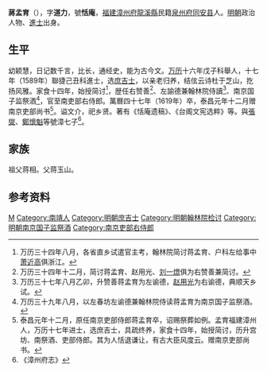 '''蔣孟育'''（{{bd|1558年||1619年||}}），字'''道力'''，號'''恬庵'''，[[福建|福建]][[漳州府|漳州府]][[龍溪縣|龍溪縣]]民籍[[泉州府|泉州府]][[同安县|同安县]]人。[[明朝|明朝]]政治人物、[[進士|進士]]出身。

== 生平 ==
幼颖慧，日记数千言，比长，通经史，能为古今文。[[万历|万历]]十六年戊子科舉人，十七年（1589年）聯捷己丑科進士，选[[庶吉士|庶吉士]]，以亲老归养，结伭云诗杜于芝山，扢扬风雅。家食十四年，始授简讨<ref>万历三十四年八月，各省直乡试遣官主考，翰林院简讨蒋孟育、户科左给事中[[萧近高|萧近高]]俱浙江。</ref>，歴任右赞善<ref>万历三十四年十二月，简讨蒋孟育、赵用光、[[刘一燝|刘一燝]]俱为右赞善兼简讨。</ref>、左諭德兼翰林院侍讀<ref>万历三十七年八月乙卯，升赞善蒋孟育为左谕德，[[赵用光|赵用光]]为右谕德，典顺天乡试。</ref>、南京国子监祭酒<ref>万历三十九年八月，以左春坊左谕德兼翰林院侍读蒋孟育为南京国子监祭酒。</ref>，官至南吏部右侍郎。萬曆四十七年（1619年）卒，泰昌元年十二月赠南京吏部尚书<ref>泰昌元年十二月，原任南京吏部侍郎蒋孟育卒，诏赐祭葬如例。孟育福建漳州人，万历十七年进士，选庶吉士，具疏终养，家食十四年，始授简讨，历升宫坊、南祭酒、吏部侍郎。其为人恬退谦让，有古大臣风度云。赠南京吏部尚书。</ref>。谥文介，祀乡贤。著有《恬庵遗稿》、《台阁文宪选粹》等。與[[張燮|張燮]]、[[鄭懷魁|鄭懷魁]]等號漳七子<ref>《漳州府志》</ref>。

== 家族 ==
祖父蒋相。父蒋玉山。

== 参考资料 ==
{{reflist}}

{{萬曆十七年己丑科殿試金榜}}

{{Authority control}}

{{DEFAULTSORT:Jiang蒋}}
[[Category:蔣姓|M]]
[[Category:南靖人|Category:南靖人]]
[[Category:明朝庶吉士|Category:明朝庶吉士]]
[[Category:明朝翰林院检讨|Category:明朝翰林院检讨]]
[[Category:明朝南京国子监祭酒|Category:明朝南京国子监祭酒]]
[[Category:南京吏部右侍郎|Category:南京吏部右侍郎]]


{{明朝人物小作品}}